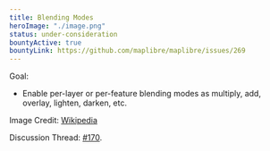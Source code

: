 ```yaml
---
title: Blending Modes
heroImage: "./image.png"
status: under-consideration
bountyActive: true
bountyLink: https://github.com/maplibre/maplibre/issues/269
---
```


Goal:

- Enable per-layer or per-feature blending modes as multiply, add, overlay, lighten, darken, etc.

Image Credit: <a href="https://upload.wikimedia.org/wikipedia/commons/7/77/Hue_alpha_falloff.svg">Wikipedia</a>

Discussion Thread: [#170](https://github.com/maplibre/maplibre/discussions/170).
